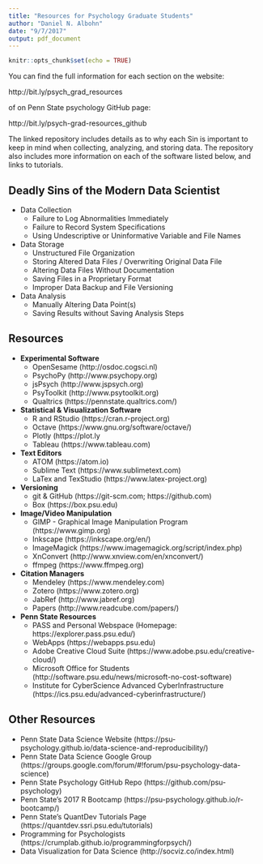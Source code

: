 ```yaml
---
title: "Resources for Psychology Graduate Students"
author: "Daniel N. Albohn"
date: "9/7/2017"
output: pdf_document
---
```


```r
knitr::opts_chunk$set(echo = TRUE)
```

You can find the full information for each section on the website:

http://bit.ly/psych_grad_resources

of on Penn State psychology GitHub page:

http://bit.ly/psych-grad-resources_github

The linked repository includes details as to why each Sin is important to keep in mind
when collecting, analyzing, and storing data. The repository also includes more
information on each of the software listed below, and links to tutorials.

## Deadly Sins of the Modern Data Scientist
- Data Collection
    - Failure to Log Abnormalities Immediately
    - Failure to Record System Specifications
    - Using Undescriptive or Uninformative Variable and File Names

- Data Storage
    - Unstructured File Organization
    - Storing Altered Data Files / Overwriting Original Data File
    - Altering Data Files Without Documentation
    - Saving Files in a Proprietary Format
    - Improper Data Backup and File Versioning

- Data Analysis
    - Manually Altering Data Point(s)
    - Saving Results without Saving Analysis Steps

## Resources
- **Experimental Software**
    - OpenSesame (http://osdoc.cogsci.nl)
    - PsychoPy (http://www.psychopy.org)
    - jsPsych (http://www.jspsych.org)
    - PsyToolkit (http://www.psytoolkit.org)
    - Qualtrics (https://pennstate.qualtrics.com/)

- **Statistical & Visualization Software**
    - R and RStudio (https://cran.r-project.org)
    - Octave (https://www.gnu.org/software/octave/)
    - Plotly (https://plot.ly
    - Tableau (https://www.tableau.com)

- **Text Editors**
    - ATOM (https://atom.io)
    - Sublime Text (https://www.sublimetext.com)
    - LaTex and TexStudio (https://www.latex-project.org)

- **Versioning**
    - git & GitHub (https://git-scm.com; https://github.com)
    - Box (https://box.psu.edu)

- **Image/Video Manipulation**
    - GIMP - Graphical Image Manipulation Program (https://www.gimp.org)
    - Inkscape (https://inkscape.org/en/)
    - ImageMagick (https://www.imagemagick.org/script/index.php)
    - XnConvert (http://www.xnview.com/en/xnconvert/)
    - ffmpeg (https://www.ffmpeg.org)

- **Citation Managers**
    - Mendeley (https://www.mendeley.com)
    - Zotero (https://www.zotero.org)
    - JabRef (http://www.jabref.org)
    - Papers (http://www.readcube.com/papers/)

- **Penn State Resources**
    - PASS and Personal Webspace (Homepage: https://explorer.pass.psu.edu/)
    - WebApps (https://webapps.psu.edu)
    - Adobe Creative Cloud Suite (https://www.adobe.psu.edu/creative-cloud/)
    - Microsoft Office for Students (http://software.psu.edu/news/microsoft-no-cost-software)
    - Institute for CyberScience Advanced CyberInfrastructure (https://ics.psu.edu/advanced-cyberinfrastructure/)

## Other Resources
- Penn State Data Science Website (https://psu-psychology.github.io/data-science-and-reproducibility/)
- Penn State Data Science Google Group (https://groups.google.com/forum/#!forum/psu-psychology-data-science)
- Penn State Psychology GitHub Repo (https://github.com/psu-psychology)
- Penn State's 2017 R Bootcamp (https://psu-psychology.github.io/r-bootcamp/)
- Penn State's QuantDev Tutorials Page (https://quantdev.ssri.psu.edu/tutorials)
- Programming for Psychologists (https://crumplab.github.io/programmingforpsych/)
- Data Visualization for Data Science (http://socviz.co/index.html)